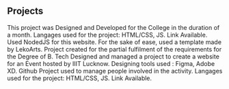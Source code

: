 ## Projects

<ProjectCard title="Faculty Recruitment" link="https://iiitl.ac.in/faculty-recruitments/" bg="linear-gradient(to right, #00C2FF -100%, #15D14A 125%)">
This project was Designed and Developed for the College in the duration of a month.
Langages used for the project: HTML/CSS, JS. Link Available.
</ProjectCard>

<ProjectCard title="Portfolio" link="#" bg="linear-gradient(to right, #EBBC44 -20%, #A857DA 180%)">
Used NodedJS for this website. For the sake of ease, used a template made by LekoArts.
</ProjectCard>

<ProjectCard title="RT Object Detection for the Visually Impaired" link="#" bg="linear-gradient(to right, #EBBC44 -100%, #A857DA 100%)">
Project created for the partial fulfilment of the requirements for the Degree of B. Tech
</ProjectCard>

<ProjectCard title="Workshop | IIIT Lucknow" link="https://iiitl.ac.in/workshop/" bg="linear-gradient(to right, #00C2FF -20%, #15D14A 250%)">
Designed and managed a project to create  a website for an Event hosted by IIIT Lucknow.
Designing tools used : Figma, Adobe XD.
Github Project used to manage people involved in the activity.
Langages used for the project: HTML/CSS, JS. Link Available.
</ProjectCard>
